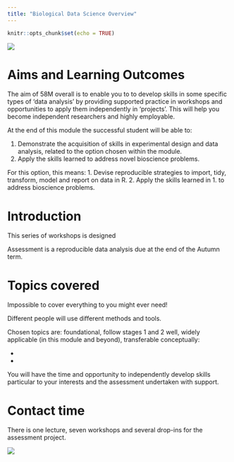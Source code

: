 ```yaml
---
title: "Biological Data Science Overview"
---
```


```r
knitr::opts_chunk$set(echo = TRUE)
```

![](`r here::here("pics", "58M.png")`)

# Aims and Learning Outcomes

The aim of 58M overall is to enable you to to develop skills in some specific types of ‘data analysis’ by providing supported practice in workshops and opportunities to apply them independently in ‘projects’. This will help you become independent researchers and highly employable.

At the end of this module the successful student will be able to:

1. Demonstrate the acquisition of skills in experimental design and data analysis, related to the option chosen within the module.  
2. Apply the skills learned to address novel bioscience problems.  

For this option, this means:
1. Devise reproducible strategies to import, tidy, transform, model and report on data in R.
2. Apply the skills learned in 1. to address bioscience problems.

# Introduction

This series of workshops is designed 

Assessment is a reproducible data analysis due at the end of the Autumn term.

# Topics covered

Impossible to cover everything to you might ever need!

Different people will use different methods and tools.

Chosen topics are: foundational, follow stages 1 and 2 well, widely applicable (in this module and beyond), transferable conceptually:

*  
* 

You will have the time and opportunity to independently develop skills particular to your interests and the assessment undertaken with support.


# Contact time
There is one lecture, seven workshops and several drop-ins for the assessment project.


![](`r here::here("pics", "58M.png")`)